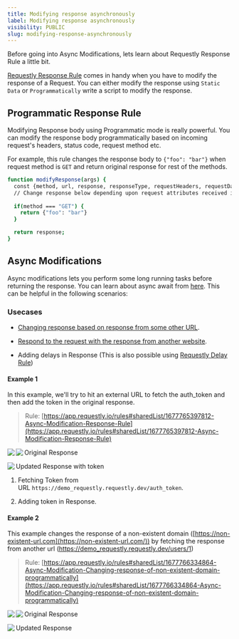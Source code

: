 ```yaml
---
title: Modifying response asynchronously
label: Modifying response asynchronously
visibility: PUBLIC
slug: modifying-response-asynchronously
---
```


Before going into Async Modifications, lets learn about Requestly Response Rule a little bit.

[Requestly Response Rule](https://developers.requestly.com/http-rules/modify-response-body/) comes in handy when you have to modify the response of a Request. You can either modify the response using `Static Data` or `Programmatically` write a script to modify the response.

## **Programmatic Response Rule**

Modifying Response body using Programmatic mode is really powerful. You can modify the response body programmatically based on incoming request's headers, status code, request method etc.

For example, this rule changes the response body to `{"foo": "bar"}` when request method is `GET` and return original response for rest of the methods.

```bash
function modifyResponse(args) {
  const {method, url, response, responseType, requestHeaders, requestData, responseJSON} = args;
  // Change response below depending upon request attributes received in args
  
  if(method === "GET") {
    return {"foo": "bar"}
  }

  return response;
}
```

## **Async Modifications**

Async modifications lets you perform some long running tasks before returning the response. You can learn about async await from [here](https://developer.mozilla.org/en-US/docs/Web/JavaScript/Reference/Statements/async_function). This can be helpful in the following scenarios:

### **Usecases**

* [Changing response based on response from some other URL](https://developers.requestly.com/guides/async-response-modification/#block-0da2a5daea2b462792cdad3899bf8099).

- [Respond to the request with the response from another website](https://developers.requestly.com/guides/async-response-modification/#block-add97b322e7340499f2766bb9ff41345).

* Adding delays in Response (This is also possible using [Requestly Delay Rule](https://developers.requestly.com/http-rules/delay-request/))

#### **Example 1**

In this example, we'll try to hit an external URL to fetch the auth\_token and then add the token in the original response.

> Rule: [https://app.requestly.io/rules#sharedList/1677765397812-Async-Modification-Response-Rule](https://app.requestly.io/rules#sharedList/1677765397812-Async-Modification-Response-Rule)

<Image src="https://imagedelivery.net/IEMzXmjRvW0g933AN5ejrA/wwwnotionso-image-prod-files-secures3us-west-2amazonawscom-8e04dd23-74cd-4c44-8158-4238eac359d1-99f24b00-cef0-4858-b03a-389d25b754aa-async-response-modificationpng/public" align="left" />

<Image src="https://imagedelivery.net/IEMzXmjRvW0g933AN5ejrA/wwwnotionso-image-prod-files-secures3us-west-2amazonawscom-8e04dd23-74cd-4c44-8158-4238eac359d1-6114a5c1-1b42-4b20-9c91-59bf0ed59f8c-async-response-modification-original-responsepng/public" align="left" />

Original Response

<Image src="https://imagedelivery.net/IEMzXmjRvW0g933AN5ejrA/wwwnotionso-image-prod-files-secures3us-west-2amazonawscom-8e04dd23-74cd-4c44-8158-4238eac359d1-a97e5a86-2f57-42ca-9749-492cb52185f4-async-response-modification-updated-responsepng/public" align="left" />

Updated Response with token

1. Fetching Token from URL `https://demo_requestly.requestly.dev/auth_token`.

2) Adding token in Response.

#### Example 2

This example changes the response of a non-existent domain ([https://non-existent-url.com](https://non-existent-url.com/)) by fetching the response from another url ([https://demo\_requestly.requestly.dev/users/1](https://demo_requestly.requestly.dev/users/1))

> Rule: [https://app.requestly.io/rules#sharedList/1677766334864-Async-Modification-Changing-response-of-non-existent-domain-programmatically](https://app.requestly.io/rules#sharedList/1677766334864-Async-Modification-Changing-response-of-non-existent-domain-programmatically)

<Image src="https://imagedelivery.net/IEMzXmjRvW0g933AN5ejrA/wwwnotionso-image-prod-files-secures3us-west-2amazonawscom-8e04dd23-74cd-4c44-8158-4238eac359d1-e065e186-6f02-46b4-ab87-9c550dff28d3-async-response-modification-2png/public" align="left" />

<Image src="https://imagedelivery.net/IEMzXmjRvW0g933AN5ejrA/wwwnotionso-image-prod-files-secures3us-west-2amazonawscom-8e04dd23-74cd-4c44-8158-4238eac359d1-6b08e2a6-44b8-4d07-9644-a1799cf10330-async-response-modification-2-original-responsepng/public" align="left" />

Original Response

<Image src="https://imagedelivery.net/IEMzXmjRvW0g933AN5ejrA/wwwnotionso-image-prod-files-secures3us-west-2amazonawscom-8e04dd23-74cd-4c44-8158-4238eac359d1-6ef9c932-0db8-40d4-aae3-d0b4b0496d6a-async-response-modification-2-updated-responsepng/public" align="left" />

Updated Response

